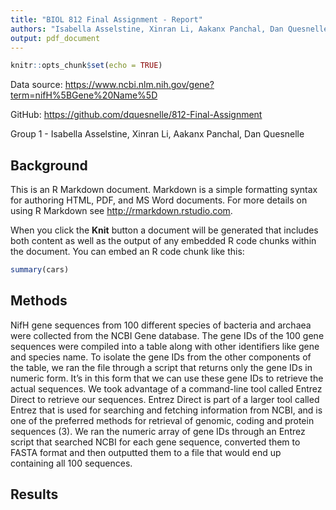 ```yaml
---
title: "BIOL 812 Final Assignment - Report"
authors: "Isabella Asselstine, Xinran Li, Aakanx Panchal, Dan Quesnelle"
output: pdf_document
---
```


```r
knitr::opts_chunk$set(echo = TRUE)
```

Data source: <https://www.ncbi.nlm.nih.gov/gene?term=nifH%5BGene%20Name%5D>

GitHub: <https://github.com/dquesnelle/812-Final-Assignment>

Group 1 - Isabella Asselstine, Xinran Li, Aakanx Panchal, Dan Quesnelle

\newpage

## Background 

This is an R Markdown document. Markdown is a simple formatting syntax for authoring HTML, PDF, and MS Word documents. For more details on using R Markdown see <http://rmarkdown.rstudio.com>.

When you click the **Knit** button a document will be generated that includes both content as well as the output of any embedded R code chunks within the document. You can embed an R code chunk like this:

```r
summary(cars)
```

## Methods

NifH gene sequences from 100 different species of bacteria and archaea were collected from the NCBI Gene database. The gene IDs of the 100 gene sequences were compiled into a table along with other identifiers like gene and species name. To isolate the gene IDs from the other components of the table, we ran the file through a script that returns only the gene IDs in numeric form. It’s in this form that we can use these gene IDs to retrieve the actual sequences. We took advantage of a command-line tool called Entrez Direct to retrieve our sequences. Entrez Direct is part of a larger tool called Entrez that is used for searching and fetching information from NCBI, and is one of the preferred methods for retrieval of genomic, coding and protein sequences (3). We ran the numeric array of gene IDs through an Entrez script that searched NCBI for each  gene sequence, converted them to FASTA format and then outputted them to a file that would end up containing all 100 sequences.


## Results
